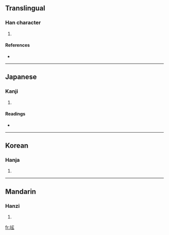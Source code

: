 ==Translingual==

===Han character===
{{Han char|rn=96|rad=玉|as=05|sn=9|four=1013<sub>2</sub>|canj=一土卜女戈 (MGYVI)}}

# {{defn|Han|sort=玉05}}

====References====
* {{Han ref|kx=0729.030|dkj=20898|dj=1140.270|hdz=21108.090|uh=73B9|ud=29625|bh=CFCB|bd=53195}}

----

==Japanese==

===Kanji===
{{ja-kanji|grade=|rs=玉05}}

# {{defn|Japanese|sort=玉05}}

====Readings====
* {{ja-readings|on=[[けん]] (ken), [[げん]] (gen)|kun=[[いし]] (ishi)}}

----

==Korean==

===Hanja===
{{ko-hanja|hangeul=형|eumhun=|rv=hyeong|mr=hyŏng|y=hyeng}}

# {{defn|Korean|sort=玉05}}

----

==Mandarin==

===Hanzi===
{{cmn-hanzi|pin=[[xuán]] ([[xuan2]])|wg=hsüan<sup>2</sup>}}

# {{defn|Mandarin|sort=玉05}}

[[fr:玹]]